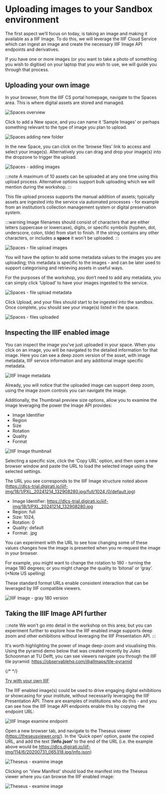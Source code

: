 
# Uploading images to your Sandbox environment

The first aspect we’ll focus on today, is taking an image and making it available as a IIIF Image. To do this, we will leverage the IIIF Cloud Service which can ingest an image and create the necessary IIIF Image API endpoints and derivatives.

If you have one or more images (or you want to take a photo of something you wish to digitise) on your laptop that you wish to use, we will guide you through that process.

## Uploading your own image

In your browser, from the IIIF CS portal homepage, navigate to the Spaces area. This is where digital assets are stored and managed.

![Spaces overview](https://digirati-tanc-workshops.pages.dev/spaces-overview-example.PNG)

Click to add a New space, and you can name it ‘Sample Images’ or perhaps something relevant to the type of image you plan to upload.

![Spaces adding new folder](https://digirati-tanc-workshops.pages.dev/spaces-new-folder-example.PNG)

In the new Space, you can click on the ‘browse files’ link to access and select your image(s). Alternatively you can drag and drop your image(s) into the dropzone to trigger the upload.

![Spaces - adding images](https://digirati-tanc-workshops.pages.dev/spaces-add-image-step-one.PNG)

:::note
A maximum of 10 assets can be uploaded at any one time using this upload process. Alternative options support bulk uploading which we will mention during the workshop.
:::

This file upload process supports the manual addition of assets; typically assets are ingested into the service via automated processes - for example from an institution’s collection management system or digital preservation system.

:::warning
Image filenames should consist of characters that are either letters (uppercase or lowercase), digits, or specific symbols (hyphen, dot, underscore, colon, tilde) from start to finish. If the string contains any other characters, or includes a **space** it won't be uploaded.
:::

![Spaces - file upload images](https://digirati-tanc-workshops.pages.dev/spaces-add-image-step-two.PNG)

You will have the option to add some metadata values to the images you are uploading; this metadata is specific to the images - and can be later used to support categorising and retrieving assets in useful ways.

For the purposes of the workshop, you don’t need to add any metadata, you can simply click ‘Upload’ to have your images ingested to the service.

![Spaces - file upload metadata](https://digirati-tanc-workshops.pages.dev/spaces-add-image-step-three.PNG)

Click Upload, and your files should start to be ingested into the sandbox. Once complete, you should see your image(s) listed in the space.

![Spaces - files uploaded](https://digirati-tanc-workshops.pages.dev/spaces-add-image-step-four.PNG)

## Inspecting the IIIF enabled image

You can inspect the image you’ve just uploaded in your space. When you click on an image, you will be navigated to the detailed information for that image. Here you can see a deep zoom version of the asset, with image metadata, IIIF service information and any additional image specific metadata.

![IIIF Image metadata](https://digirati-tanc-workshops.pages.dev/image-inspect-iiif-metadata-details.PNG)

Already, you will notice that the uploaded image can support deep zoom, using the image zoom controls you can navigate the image.

Additionally, the Thumbnail preview size options, allow you to examine the image leveraging the power the Image API provides:

- Image Identifier
- Region
- Size
- Rotation
- Quality
- Format

![IIIF Image thumbnail](https://digirati-tanc-workshops.pages.dev/image-inspect-iiif-metadata-details-thumbnail-size.png)

Selecting a specific size, click the ‘Copy URL’ option, and then open a new browser window and paste the URL to load the selected image using the selected settings.

The URL you see corresponds to the IIIF Image structure noted above (https://dlcs-trial.digirati.io/iiif-img/18/1/PXL_20241214_132908280.jpg/full/1024,/0/default.jpg)

- Image Identifier: https://dlcs-trial.digirati.io/iiif-img/18/1/PXL_20241214_132908280.jpg
- Region: full
- Size: 1024,
- Rotation: 0
- Quality: default
- Format: .jpg

You can experiment with the URL to see how changing some of these values changes how the image is presented when you re-request the image in your browser.

For example, you might want to change the rotation to 180 - turning the image 180 degrees; or you might change the quality to ‘bitonal’ or ‘gray’. (\*Note US spelling)

These standard format URLs enable consistent interaction that can be leveraged by IIIF compatible viewers.

![IIIF Image - gray 180 version](https://digirati-tanc-workshops.pages.dev/inspecting-iiif-enabled-image-gray-180.PNG)

## Taking the IIIF Image API further

:::note
We won't go into detail in the workshop on this area; but you can experiment further to explore how the IIIF enabled image supports deep zoom and other exhibitions without leveraging the IIIF Presentation API.
:::

It's worth highlighting the power of image deep-zoom and visualising this. Using the pyramid demo below that was created recently by Jules Schoonman at TU Delft, you can see viewers navigate you through the IIIF tile pyramid: https://observablehq.com/@allmaps/tile-pyramid

{/* <PyramidEmbed src="https://media.nga.gov/iiif/d902b68e-b9cc-448c-856c-9bf49745d31d/info.json" /> */}

<PyramidEmbed src="https://bl.digirati.io/images/ark:/81055/vdc_100104060214.0x000008/info.json" />

[Try with your own IIIF](https://iiif-browser.netlify.app/iframe.html?globals=&args=&id=iiif-browser-v2--tile-pyramid&viewMode=story)

The IIIF enabled image(s) could be used to drive engaging digital exhibitions or showcasing for your institute, without necessarily leveraging the IIIF Presentation API. There are examples of institutions who do this - and you can see how the IIIF Image API endpoints enable this by copying the endpoint URL:

![IIIF Image examine endpoint](https://digirati-tanc-workshops.pages.dev/image-inspect-iiif-api-endpoint.PNG)

Open a new browser tab, and navigate to the Theseus viewer (https://theseusviewer.org/). In the ‘Quick open’ option, paste the copied URL, and add the text **‘/info.json’** to the end of the URL (i.e. the example above would be https://dlcs.digirati.io/iiif-img/114/6/20200731_065318.jpg/info.json)

![Theseus - examine image](https://digirati-tanc-workshops.pages.dev/image-inspect-iiif-api-endpoint-with-theseus1.PNG)

Clicking on 'View Manifest' should load the manifest into the Theseus viewer where you can browse the IIIF enabled image:

![Theseus - examine image](https://digirati-tanc-workshops.pages.dev/image-inspect-iiif-api-endpoint-with-theseus2.PNG)
